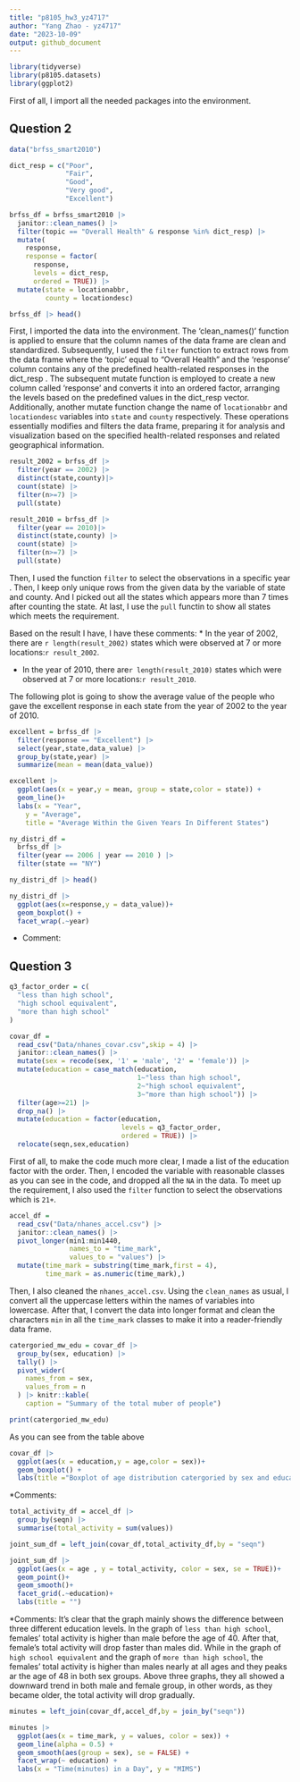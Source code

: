 ```yaml
---
title: "p8105_hw3_yz4717"
author: "Yang Zhao - yz4717"
date: "2023-10-09"
output: github_document
---
```


```r
library(tidyverse)
library(p8105.datasets) 
library(ggplot2)
```

First of all, I import all the needed packages into the environment.

## Question 2

```r
data("brfss_smart2010")

dict_resp = c("Poor",
              "Fair",
              "Good",
              "Very good",
              "Excellent")

brfss_df = brfss_smart2010 |> 
  janitor::clean_names() |> 
  filter(topic == "Overall Health" & response %in% dict_resp) |> 
  mutate(
    response,
    response = factor(
      response,
      levels = dict_resp,
      ordered = TRUE)) |> 
  mutate(state = locationabbr,
         county = locationdesc)

brfss_df |> head()
```

First, I imported the data into the environment. The 'clean_names()' function is applied to ensure that the column names of the data frame are clean and standardized. Subsequently, I used the `filter` function to extract rows from the data frame where the 'topic' equal to "Overall Health" and the 'response' column contains any of the predefined health-related responses in the dict_resp . The subsequent mutate function is employed to create a new column called 'response' and converts it into an ordered factor, arranging the levels based on the predefined values in the dict_resp vector. Additionally, another mutate function change the name of `locationabbr` and `locationdesc` variables into `state` and `county` respectively. These operations essentially modifies and filters the data frame, preparing it for analysis and visualization based on the specified health-related responses and related geographical information.

```r
result_2002 = brfss_df |> 
  filter(year == 2002) |> 
  distinct(state,county)|>  
  count(state) |> 
  filter(n>=7) |> 
  pull(state)

result_2010 = brfss_df |> 
  filter(year == 2010)|> 
  distinct(state,county) |> 
  count(state) |> 
  filter(n>=7) |> 
  pull(state)

```

Then, I used the function `filter` to select the observations in a specific year . Then, I keep only unique rows from the given data by the variable of state and county. And I picked out all the states which appears more than 7 times after counting the state. At last, I use the `pull` functin to show all states which meets the requirement.

Based on the result I have, I have these comments:
* In the year of 2002, there are `r length(result_2002)` states which were observed at 7 or more locations:`r result_2002`.

* In the year of 2010, there are`r length(result_2010)` states  which were observed at 7 or more locations:`r result_2010`.

 The following plot is going to show the average value of the people who gave the excellent response in each state from the year of 2002 to the year of 2010.

```r
excellent = brfss_df |>
  filter(response == "Excellent") |> 
  select(year,state,data_value) |> 
  group_by(state,year) |> 
  summarize(mean = mean(data_value))  

excellent |> 
  ggplot(aes(x = year,y = mean, group = state,color = state)) + 
  geom_line()+
  labs(x = "Year",
    y = "Average",
    title = "Average Within the Given Years In Different States")
```

```r
ny_distri_df = 
  brfss_df |>  
  filter(year == 2006 | year == 2010 ) |> 
  filter(state == "NY")

ny_distri_df |> head()

ny_distri_df |> 
  ggplot(aes(x=response,y = data_value))+
  geom_boxplot() +
  facet_wrap(.~year)
```

* Comment:

## Question 3

```r
q3_factor_order = c(
  "less than high school",
  "high school equivalent",
  "more than high school"
)

covar_df = 
  read_csv("Data/nhanes_covar.csv",skip = 4) |> 
  janitor::clean_names() |> 
  mutate(sex = recode(sex, '1' = 'male', '2' = 'female')) |> 
  mutate(education = case_match(education,
                                1~"less than high school",
                                2~"high school equivalent",
                                3~"more than high school")) |> 
  filter(age>=21) |> 
  drop_na() |> 
  mutate(education = factor(education,
                            levels = q3_factor_order,
                            ordered = TRUE)) |> 
  relocate(seqn,sex,education)
```
First of all, to make the code much more clear, I made a list of the education factor with the order. Then, I encoded the variable with reasonable classes as you can see in the code, and dropped all the `NA` in the data. To meet up the requirement, I also used the `filter` function to select the observations which is `21+`.

```r
accel_df = 
  read_csv("Data/nhanes_accel.csv") |> 
  janitor::clean_names() |> 
  pivot_longer(min1:min1440,
               names_to = "time_mark",
               values_to = "values") |> 
  mutate(time_mark = substring(time_mark,first = 4),
         time_mark = as.numeric(time_mark),) 
```

Then, I also cleaned the `nhanes_accel.csv`. Using the `clean_names` as usual, I convert all the uppercase letters within the names of variables into lowercase. After that, I convert the data into longer format and clean the characters `min` in all the `time_mark` classes to make it into a reader-friendly data frame.

```r
catergoried_mw_edu = covar_df |> 
  group_by(sex, education) |> 
  tally() |> 
  pivot_wider(
    names_from = sex,
    values_from = n
  ) |> knitr::kable(
    caption = "Summary of the total muber of people")

print(catergoried_mw_edu)
```

As you can see from the table above

```r
covar_df |> 
  ggplot(aes(x = education,y = age,color = sex))+
  geom_boxplot() +
  labs(title ="Boxplot of age distribution catergoried by sex and education" )
```

*Comments: 

```r
total_activity_df = accel_df |> 
  group_by(seqn) |> 
  summarise(total_activity = sum(values))

joint_sum_df = left_join(covar_df,total_activity_df,by = "seqn")

joint_sum_df |> 
  ggplot(aes(x = age , y = total_activity, color = sex, se = TRUE))+
  geom_point()+
  geom_smooth()+
  facet_grid(.~education)+
  labs(title = "")
```

*Comments: It's clear that the graph mainly shows the difference between three different education levels. In the graph of `less than high school`, females' total activity is higher than male before the age of 40. After that, female's total activity will drop faster than males did.  While in the graph of `high school equivalent` and the graph of `more than high school`, the females' total activity is higher than males nearly at all ages and they peaks ar the age of 48 in both sex groups. Above three graphs, they all showed a downward trend in both male and female group, in other words, as they became older, the total activity will drop gradually. 


```r

minutes = left_join(covar_df,accel_df,by = join_by("seqn")) 

minutes |>
  ggplot(aes(x = time_mark, y = values, color = sex)) +
  geom_line(alpha = 0.5) +
  geom_smooth(aes(group = sex), se = FALSE) +
  facet_wrap(~ education) +
  labs(x = "Time(minutes) in a Day", y = "MIMS") 
```


